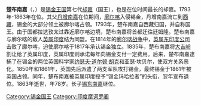 {{Unreferenced|time=2014-06-07T02:23:10+00:00}}
'''楚布南嘉'''（{{sip|s=གཅུག་ཕུད་རྣམ་རྒྱལ་|w=gtsug phud rnam rgyal|t=Tshudpud Namgyal}}，{{bd|1785年||1863年||catIdx=T}}）是[[锡金王国|锡金王国]]第七代[[却嘉|却嘉]]（国王），也是在位时间最长的却嘉。1793年-1863年在位。其父[[丹增南嘉|丹增南嘉]]在位期间，[[尼泊爾王國|廓尔喀]]入侵锡金，丹增南嘉流亡到[[西藏|西藏]]，锡金的大部分领土被廓尔喀占领。1793年，楚布南嘉自西藏归国，并自称国王。由于国都拉达孜太过靠近廓尔喀边境，楚布南嘉将首都迁往廷姆隆。楚布南嘉与廓尔喀的敌人[[英属印度|英属印度]]结为同盟。在1814年的[[英尼战争|廓尔喀战争]]中，[[英属东印度公司|英属东印度公司]]击败了廓尔喀，迫使廓尔喀于1817年承认锡金独立。1835年，楚布南嘉将[[大吉岭|大吉岭]]割让给了英属印度，英属印度则承诺每年向锡金支付一定费用。后来，楚布南嘉逮捕了在锡金的两位英国科学家[[约瑟夫·道尔顿·胡克|约瑟夫·道尔顿·胡克]]和亚瑟·坎贝尔，使双方关系恶化。1850年和1861年，英国先后派遣了两支军队攻打锡金，最终锡金于1861年被英国占领。同年，楚布南嘉被英属印度授予“锡金玛哈拉者”的头衔，翌年宣布退位。1863年逝世，年78岁。长子[[锡东南嘉|锡东南嘉]]继位。

{{S-start}}
{{S-hou|[[却嘉|南嘉王朝]]||1785年||1863年}}
{{S-reg|}}
{{S-bef|before=[[丹增南嘉|丹增南嘉]]}}
{{S-ttl|title=[[锡金国王|锡金国王]]|years=1793年—1863年}}
{{S-aft|after=[[锡东南嘉|锡东南嘉]]}}
{{s-end}}

{{錫金王國卻嘉}}
[[Category:锡金国王|Category:锡金国王]]
[[Category:印度摩诃罗阇|Category:印度摩诃罗阇]]